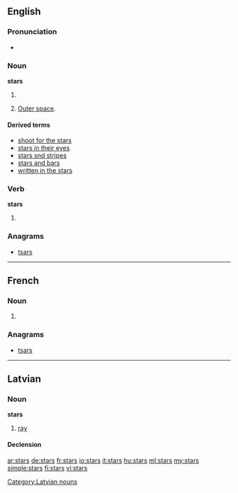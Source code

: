 ==English==

===Pronunciation===
* {{audio|en-us-stars.ogg|Audio (US)}}

===Noun===
'''stars'''

# {{plural of|star}}
# {{context|with “the”}} [[outer space|Outer space]].

====Derived terms====
* [[shoot for the stars]]
* [[stars in their eyes]]
* [[stars snd stripes]]
* [[stars and bars]]
* [[written in the stars]]

===Verb===
'''stars'''

# {{third-person singular of|star}}

===Anagrams===
* [[tsars#English|tsars]]

----

==French==

===Noun===
{{infl|fr|plural}} {{f|p}}

# {{plural of|[[star]]|lang=fr}}

===Anagrams===
* [[tsars#French|tsars]]

----

==Latvian==

===Noun===
'''stars'''

# [[ray]]

====Declension====
{{lv-noun-d1|star|s}}

[[Category:Latvian nouns]]

[[ar:stars]]
[[de:stars]]
[[fr:stars]]
[[io:stars]]
[[it:stars]]
[[hu:stars]]
[[ml:stars]]
[[my:stars]]
[[simple:stars]]
[[fi:stars]]
[[vi:stars]]